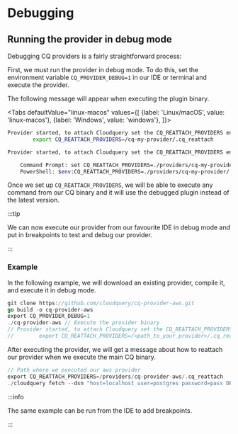 # Debugging

## Running the provider in debug mode

Debugging CQ providers is a fairly straightforward process: 

First, we must run the provider in debug mode. To do this, set the environment variable `CQ_PROVIDER_DEBUG=1` in our IDE or terminal and execute the provider.

The following message will appear when executing the plugin binary.


<Tabs
  defaultValue="linux-macos"
  values={[
    {label: 'Linux/macOS', value: 'linux-macos'},
    {label: 'Windows', value: 'windows'},
  ]}>
  <TabItem value="linux-macos">

```bash
Provider started, to attach Cloudquery set the CQ_REATTACH_PROVIDERS env var:
        export CQ_REATTACH_PROVIDERS=/cq-my-provider/.cq_reattach
```

  </TabItem>
  <TabItem value="windows">

```bash
Provider started, to attach Cloudquery set the CQ_REATTACH_PROVIDERS env var:

	Command Prompt:	set CQ_REATTACH_PROVIDERS=./providers/cq-my-provider/.cq_reattach
	PowerShell:	$env:CQ_REATTACH_PROVIDERS=./providers/cq-my-provider/.cq_reattach
```
  </TabItem>
</Tabs>  

Once we set up `CQ_REATTACH_PROVIDERS`, we will be able to execute any command from our CQ binary and it will use the debugged plugin instead of the latest version.

:::tip

We can now execute our provider from our favourite IDE in debug mode and put in breakpoints to test and debug our provider.

:::

### Example

In the following example, we will download an existing provider, compile it, and execute it in debug mode.

```go
git clone https://github.com/cloudquery/cq-provider-aws.git
go build -o cq-provider-aws
export CQ_PROVIDER_DEBUG=1 
./cq-provider-aws // Execute the provider binary
// Provider started, to attach Cloudquery set the CQ_REATTACH_PROVIDERS env var:
//        export CQ_REATTACH_PROVIDERS=/<path_to_your_provider>/.cq_reattach
```

After executing the provider, we will get a message about how to reattach our provider when we execute the main CQ binary. 

```go
// Path where we executed our aws provider
export CQ_REATTACH_PROVIDERS=/providers/cq-provider-aws/.cq_reattach
./cloudquery fetch --dsn "host=localhost user=postgres password=pass DB.name=postgres port=5432"
```

:::info

The same example can be run from the IDE to add breakpoints.

:::
